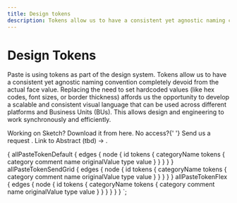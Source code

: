 ```yaml
---
title: Design tokens
description: Tokens allow us to have a consistent yet agnostic naming convention completely devoid from the actual face value. Replacing the need to set hardcoded values (like hex codes, font sizes, or border thickness) affords us the opportunity to develop a scalable and consistent visual language that can be used across different platforms and Business Units (BUs).
---
```



# Design Tokens

Paste is using tokens as part of the design system. Tokens allow us to have a consistent yet agnostic naming convention completely devoid from the actual face value. Replacing the need to set hardcoded values (like hex codes, font sizes, or border thickness) affords us the opportunity to develop a scalable and consistent visual language that can be used across different platforms and Business Units (BUs). This allows design and engineering to work synchronously and efficiently.

<Box backgroundColor="colorBackground" borderRadius="borderRadius20" padding="space80" marginTop="space100" marginBottom="space100" maxWidth="size40">
  <Text as="p" lineHeight="lineHeight30" marginBottom="space40">
    Working on Sketch? Download it from here. No access?{' '}
    <Anchor href="https://www.github.com/twilio-labs/paste/issues">
      Send us a request
    </Anchor>.
  </Text>

  <Text>
    <Anchor href="#">
      Link to Abstract (tbd) ->
    </Anchor>.
  </Text>
</Box>

<TokensList
  consoleTokens={props.data.allPasteTokenDefault.edges}
  sendgridTokens={props.data.allPasteTokenSendGrid.edges}
  flexTokens={props.data.allPasteTokenFlex.edges}
/>

  {
    allPasteTokenDefault {
      edges {
        node {
          id
          tokens {
            categoryName
            tokens {
              category
              comment
              name
              originalValue
              type
              value
            }
          }
        }
      }
    }
    allPasteTokenSendGrid {
      edges {
        node {
          id
          tokens {
            categoryName
            tokens {
              category
              comment
              name
              originalValue
              type
              value
            }
          }
        }
      }
    }
    allPasteTokenFlex {
      edges {
        node {
          id
          tokens {
            categoryName
            tokens {
              category
              comment
              name
              originalValue
              type
              value
            }
          }
        }
      }
    }
  }
`;
